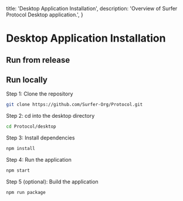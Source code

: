   title: 'Desktop Application Installation',
  description:
    'Overview of Surfer Protocol Desktop application.',
}


# Desktop Application Installation

## Run from release

<DownloadButtons />

## Run locally

Step 1: Clone the repository

```bash
git clone https://github.com/Surfer-Org/Protocol.git
```

Step 2: cd into the desktop directory

```bash
cd Protocol/desktop
```

Step 3: Install dependencies

```bash
npm install
```

Step 4: Run the application

```bash
npm start
```

Step 5 (optional): Build the application

```bash
npm run package
```
